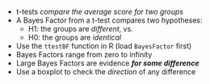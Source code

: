
- t-tests *compare the average score for two groups*
- A Bayes Factor from a t-test compares two hypotheses:  
  - H1: the groups are *different*, vs.
  - H0: the groups are *identical*
- Use the `ttestBF` function in R  (load `BayesFactor` first)
- Bayes Factors range from zero to infinity
- Large Bayes Factors are evidence ***for some difference***
- Use a boxplot to check the *direction* of any difference
